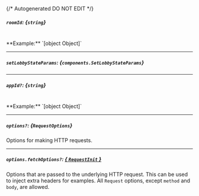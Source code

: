 {/* Autogenerated DO NOT EDIT  */}

##### `roomId`: *{`string`}*
<br/>
**Example:** `[object Object]`

---
##### `setLobbyStateParams`: *{`components.SetLobbyStateParams`}*

<Collapsible openLabel={Labels.showProperties} closeLabel={Labels.hideProperties}>
  <SetLobbyStateParams />
</Collapsible>

---
##### `appId?`: *{`string`}*
<br/>
**Example:** `[object Object]`

---
##### `options?`: *{`RequestOptions`}*
Options for making HTTP requests.

---
##### `options.fetchOptions?`: [*{ `RequestInit` }*](https://developer.mozilla.org/en-US/docs/Web/API/Request/Request#options)
Options that are passed to the underlying HTTP request. This can be used to inject extra headers for examples. All `Request` options, except `method` and `body`, are allowed.

